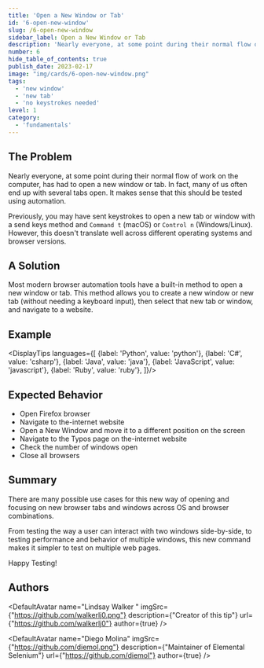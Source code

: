 ```yaml
---
title: 'Open a New Window or Tab'
id: '6-open-new-window'
slug: /6-open-new-window
sidebar_label: Open a New Window or Tab
description: 'Nearly everyone, at some point during their normal flow of work on the computer, has had to open a new window or tab.'
number: 6
hide_table_of_contents: true
publish_date: 2023-02-17
image: "img/cards/6-open-new-window.png"
tags:
  - 'new window'
  - 'new tab'
  - 'no keystrokes needed'
level: 1
category:
  - 'fundamentals'
---
```


## The Problem

Nearly everyone, at some point during their normal flow of work on the computer, has had to open a new window or
tab. In fact, many of us often end up with several tabs open. It makes sense that this should be tested using
automation.

Previously, you may have sent keystrokes to open a new tab or window with a send keys method and `Command t`
(macOS) or `Control n` (Windows/Linux). However, this doesn't translate well across different operating systems
and browser versions.

## A Solution

Most modern browser automation tools have a built-in method to open a new window or tab. This method allows you to
create a new window or new tab (without needing a keyboard input), then select that new tab or window, and navigate
to a website.

## Example


<DisplayTips languages={[
    {label: 'Python', value: 'python'},
    {label: 'C#', value: 'csharp'},
    {label: 'Java', value: 'java'},
    {label: 'JavaScript', value: 'javascript'},
    {label: 'Ruby', value: 'ruby'},
]}/>

## Expected Behavior

- Open Firefox browser
- Navigate to the-internet website
- Open a New Window and move it to a different position on the screen
- Navigate to the Typos page on the-internet website
- Check the number of windows open
- Close all browsers

## Summary

There are many possible use cases for this new way of opening and focusing on new browser tabs and windows across
OS and browser combinations.

From testing the way a user can interact with two windows side-by-side, to testing performance and behavior
of multiple windows, this new command makes it simpler to test on multiple web pages.

Happy Testing!

## Authors


<DefaultAvatar
    name="Lindsay Walker "
    imgSrc={"https://github.com/walkerlj0.png"}
    description={"Creator of this tip"}
    url={"https://github.com/walkerlj0"}
    author={true}
/>

<DefaultAvatar
    name="Diego Molina"
    imgSrc={"https://github.com/diemol.png"}
    description={"Maintainer of Elemental Selenium"}
    url={"https://github.com/diemol"}
    author={true}
/>